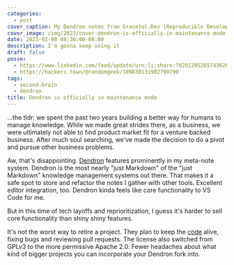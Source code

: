```yaml
---
categories:
  - post
cover_caption: My Dendron notes from Graceful.Dev [Reproducible Development with Containers](https://graceful.dev/courses/devcontainers/)
cover_image: /img/2023/cover-dendron-is-officially-in-maintenance-mode.png
date: 2023-02-08 08:30:00-08:00
description: I'm gonna keep using it
draft: false
posse:
  - https://www.linkedin.com/feed/update/urn:li:share:7029128526574362624/
  - https://hackers.town/@randomgeek/109830131902790790
tags:
  - second-brain
  - dendron
title: Dendron is officially in maintenance mode
---
```


<Quote
  from="Kevin Lin"
  cite="https://discord.com/channels/717965437182410783/737323300967022732/1072563304289030164"
  title="#announcements on Dendron Discord">
…the tldr: we spent the past two years building a better way for humans to manage knowledge. While we made great strides there, as a business, we were ultimately not able to find product market fit for a venture backed business. After much soul searching, we've made the decision to do a pivot and pursue other business problems.
</Quote>

Aw, that's disappointing.
[Dendron][dendron] features prominently in my meta-note system.
Dendron is the most nearly "just Markdown" of the "just Markdown" knowledge management systems out there.
That makes it a safe spot to store and refactor the notes I gather with other tools.
Excellent editor integration, too.
Dendron kinda feels like core functionality to VS Code for me.

But in this time of tech layoffs and reprioritization, I guess it's harder to
sell core functionality than shiny shiny features.

It's not the worst way to retire a project.
They plan to keep the [code][repo] alive, fixing bugs and reviewing pull requests.
The license also switched from GPLv3 to the more permissive Apache 2.0.
Fewer headaches about what kind of bigger projects you can incorporate your Dendron fork into.

[repo]: https://github.com/dendronhq/dendron
[dendron]: https://dendron.so
